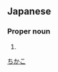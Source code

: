 ==Japanese==
{{ja-kanjitab|知|夏|子}}

===Proper noun===
{{ja-pos|proper|ちかこ}}

# {{given name|female|lang=ja}}

[[Category:Japanese female given names|ちかこ]]